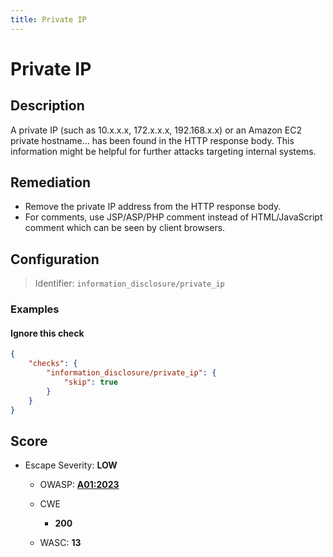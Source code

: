 ```yaml
---
title: Private IP
---
```


# Private IP

## Description

A private IP (such as 10.x.x.x, 172.x.x.x, 192.168.x.x) or an Amazon EC2 private hostname... has been found in the HTTP response body.
This information might be helpful for further attacks targeting internal systems.


## Remediation

* Remove the private IP address from the HTTP response body.
* For comments, use JSP/ASP/PHP comment instead of HTML/JavaScript comment which can be seen by client browsers.



## Configuration

> Identifier: `information_disclosure/private_ip`



### Examples



#### Ignore this check

```json
{
    "checks": {
        "information_disclosure/private_ip": {
            "skip": true
        }
    }
}
```




## Score

- Escape Severity: **<span className="low-severity">LOW</span>**
  - OWASP: **[A01:2023](https://github.com/OWASP/API-Security/blob/master/editions/2023/en/0xa1-broken-object-level-authorization.md)**
  
  - CWE
    - **200**
  - WASC: **13**
  
  






